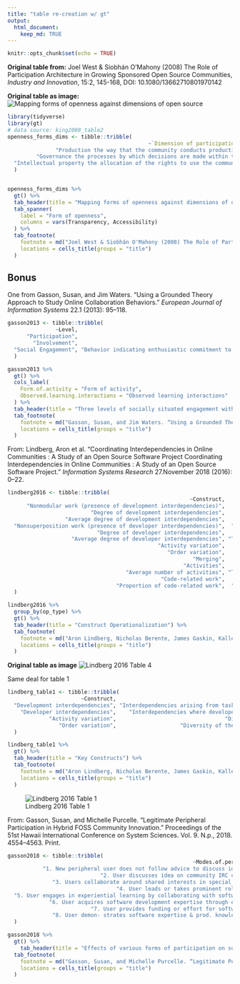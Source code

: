 ```yaml
---
title: "table re-creation w/ gt"
output: 
  html_document:
    keep_md: TRUE
---
```


```r
knitr::opts_chunk$set(echo = TRUE)
```

__Original table from:__
Joel West & Siobhán O'Mahony (2008) The Role of Participation Architecture in Growing Sponsored Open Source Communities, _Industry and Innovation_, 15:2, 145-168, DOI: 10.1080/13662710801970142

__Original table as image:__
![Mapping forms of openness against dimensions of open source](https://i.imgur.com/yXPs0Vb.png)

```r
library(tidyverse)
library(gt)
# data source: king2008_table2
openness_forms_dims <- tibble::tribble(
                                            ~`Dimension of participation architecture`,                                                                  ~`Transparency`,                                                           ~`Accessibility`,                                                                   ~`Proprietary model`,
               "Production the way that the community conducts production processes",              "Ability to read code and observe or follow production processes",                                        "Ability to change code directly",                                     "Production remains within a single corporation",
         "Governance the processes by which decisions are made within the community", "Publicly visible governance, observers can understand how decisions are made",                                   "Ability to participate in governance",                          "The corporation makes all decisions at its own discretion",
  "Intellectual property the allocation of the rights to use the community’s output",                                    "Rights to use code and access source code", "Ability to reuse and recombine code in the creation of derivative code", "Limited use rights are granted by the corporation for a licensing fee interactions"
  )


openness_forms_dims %>%
  gt() %>%
  tab_header(title = "Mapping forms of openness against dimensions of open source") %>%
  tab_spanner(
    label = "Form of openness",
    columns = vars(Transparency, Accessibility)
  ) %>%
  tab_footnote(
    footnote = md("Joel West & Siobhán O'Mahony (2008) The Role of Participation Architecture in Growing Sponsored Open Source Communities, _Industry and Innovation_, 15:2, 145-168, DOI: 10.1080/13662710801970142"),
    locations = cells_title(groups = "title")
  )
```

## Bonus

One from Gasson, Susan, and Jim Waters. “Using a Grounded Theory Approach to Study Online Collaboration Behaviors.” _European Journal of Information Systems_ 22.1 (2013): 95–118.

```r
gasson2013 <- tibble::tribble(
               ~Level,                                                                                                                                                                                                                                                                           ~Form.of.activity,                                                                                                                                                                                                           ~Observed.learning.interactions,
      "Participation",                                                                                                                         "Observable behavior that denotes interaction with course materials through passive activity and externalization (reproduction) of knowledge acquired in this way.",                                                                    "Predominantly contractual reproduction of knowledge, as student grades depend on the frequency and quality of discussion posts. This results in individual learning.",
        "Involvement",                                                               "Behavior that indicates a psychological state of identifi- cation with course objects, indicating the internalization of knowledge from other learners and the reuse (objectivation) of such knowledge in discussion posts.",                                               "Engaged students, who appear to be enthusiastic about the topic and who debate points raised by others. This results in a joint learning outcome (shared knowledge across peer-learners).",
  "Social Engagement", "Behavior indicating enthusiastic commitment to the facilitation and direction of sustained learning (cycles of knowledge externalization, objectivation, internalization, and reframing). Socially engaged students interacted with peers in the learning community as well as the topic.", "Students who actively manage social interactions with peer-learners, explicitly facilitating or directing discussions to reframe the subject of discussion. This results in the active co-construction of knowledge with peer-learners."
  )

gasson2013 %>%
  gt() %>%
  cols_label(
    Form.of.activity = "Form of activity",
    Observed.learning.interactions = "Observed learning interactions"
  ) %>%
  tab_header(title = "Three levels of socially situated engagement with the peer learning community") %>%
  tab_footnote(
    footnote = md("Gasson, Susan, and Jim Waters. “Using a Grounded Theory Approach to Study Online Collaboration Behaviors.” _European Journal of Information Systems_ 22.1 (2013): 95–118."),
    locations = cells_title(groups = "title")
  )

```

From: Lindberg, Aron et al. “Coordinating Interdependencies in Online Communities : A Study of an Open Source Software Project Coordinating Interdependencies in Online Communities : A Study of an Open Source Software Project.” _Information Systems Research_ 27.November 2018 (2016): 0–22.

```r
lindberg2016 <- tibble::tribble(
                                                         ~Construct,                                                                                             ~Operationalization,                        ~op_type,
      "Nonmodular work (presence of development interdependencies)",                   "A dummy variable indicating which pull requests have two or more files associated with them", "Development interdependencies",
                          "Degree of development interdependencies",                                                        "Total number of files being coedited in a pull request", "Development interdependencies",
                  "Average degree of development interdependencies",        "The average number of files being coedited in a pull request within a specific subset of pull requests", "Development interdependencies",
  "Nonsuperposition work (presence of developer interdependencies)",  "A binary variable indicating which pull requests have two or more developers working on them codebase or not",   "Developer interdependencies",
                            "Degree of developer interdependencies",                                                       "Number of developers working together on a pull request",   "Developer interdependencies",
                    "Average degree of developer interdependencies", "The average number of developers working together on a pull request within a specific subset of pull requests",   "Developer interdependencies",
                                               "Activity variation",                                                "The Shannon (1948) entropy of activity types in a pull request",             "Routine variation",
                                                  "Order variation",           "The ratio of transitions between activity types to the total number of activities in a pull request",             "Routine variation",
                                                          "Merging",                        "Binary measure of whether a pull request has been merged into the baseline copy of the",               "Other variables",
                                                       "Activities",                                    "A count of the number of activities executed in relation to a pull request",               "Other variables",
                                     "Average number of activities", "The average number of activities executed in relation to a pull request in a specific subset of pull requests",               "Other variables",
                                                "Code-related work",                  "A binary variable indicating which pull requests have one or more files associated with them",               "Other variables",
                                  "Proportion of code-related work",  "The percentage of pull requests, within a specific subset of pull requests, that have files attached to them",               "Other variables"
  )

```

```r
lindberg2016 %>%
  group_by(op_type) %>%
  gt() %>%
  tab_header(title = "Construct Operationalization") %>%
  tab_footnote(
    footnote = md("Aron Lindberg, Nicholas Berente, James Gaskin, Kalle Lyytinen (2016) Coordinating Interdependencies in Online Communities: A Study of an Open Source Software Project. _Information Systems Research_"),
    locations = cells_title(groups = "title")
  )
```

__Original table as image__
![Lindberg 2016 Table 4](https://i.imgur.com/B4MezFX.png)


Same deal for table 1

```r
lindberg_table1 <- tibble::tribble(
                       ~Construct,                                                                                         ~Definition,
  "Development interdependencies", "Interdependencies arising from tasks that necessitate unanticipated interactions with other tasks",
    "Developer interdependencies",    "Interdependencies where developers require input from other developers to complete their tasks",
             "Activity variation",                                  "Diversity of activities comprising an instantiation of a routine",
                "Order variation",                    "Diversity of the sequencing of activity types in an instantiation of a routine"
  )

```

```r
lindberg_table1 %>%
  gt() %>%
  tab_header(title = "Key Constructs") %>%
  tab_footnote(
    footnote = md("Aron Lindberg, Nicholas Berente, James Gaskin, Kalle Lyytinen (2016) Coordinating Interdependencies in Online Communities: A Study of an Open Source Software Project. _Information Systems Research_"),
    locations = cells_title(groups = "title")
  )
```

![Lindberg 2016 Table 1](https://i.imgur.com/9aTX0Gp.png)

From: Gasson, Susan, and Michelle Purcelle. “Legitimate Peripheral Participation in Hybrid FOSS Community Innovation.” Proceedings of the 51st Hawaii International Conference on System Sciences. Vol. 9. N.p., 2018. 4554–4563. Print.

```r
gasson2018 <- tibble::tribble(
                                                          ~Modes.of.peripheral.participation,                                                                                        ~Tech.affordances,                                                                         ~Performativity.effects.of.technology.use,                                                                                     ~Sociocultural.affordances,                                                                          ~Participation.effects.of.social.apprenticeship,                                                                                                               ~LPP.outcome,
           "1. New peripheral user does not follow advice to discuss idea before submission",                                           "Bug reporting tool offers structured idea submission and evaluation (status & priority)",                         "None for user – idea disappears into technology black box that communicates no progress",                     "Admin reviews change requests - only selected if user aligns feature with comm. interests",                                       "None for user, as admin selects and monitors implementation independent of user.",                                                                       "Little or no user learning or community visibility",
                             "2. User discusses idea on community IRC channel or email list",                                         "Steep learning curve on IRC as user understands turn-taking & genre of text communication",                    "Idea is explored across software developers. Discussion sensitizes others to value of change",                                                  "Need s/w dev. collaborator to co-create persuasive use- case",       "Aligns a network- of-practice: a set of developers who coordinate development activity via online tech. platform",                                        "Idea is legitimized, and user gains some visibility in community (social capital)",
              "3. Users collaborate around shared interests in special interest group (SIG)", "Collaboration with other users in virtual meetings. Coordination power depends on ability to legitimize access to exclusive space", "Ideas evaluated by application domain experts; Ideas gain comm. support; Users develop community social network", "Idea improvers develop ideas  Idea supporters vote for idea; Group memory managers recall rationale of change", "Persuasive use- case is developed for idea; Influence & social support provided SIG retains memory of change rationale", "User enculturated in socio-cultural community norms & practices; User gains social network of application domain experts",
                                  "4. User leads or takes prominent role in SIG or outreach",                                                                                 "Persistence of trace records indicate role in SIG",                                                                    "Provides user visibility to tech. developers",                                                           "Provides social capital to user with s/w developers",                                                            "Legitimates user as influential decision-maker in community",                                                                              "Moves user away from periphery towards core",
  "5. User engages in experiential learning by collaborating with software dev. discussions",                                                           "IRC permits rapid feedback; email list posts provide diffusion of ideas",                            "User is exposed to suggestions & questions that develop/clarify persuasive use- case",                                      "Need s/w dev. or admin sponsor to allocate effort to idea implementation",                     "Allows user to participate in s/w devt. practices Progresses change request towards implementation",                   "User enculturated in s/w development, practices; User gains social network of tech. developer contacts",
             "6. User acquires software development expertise through experiential learning",                                                   "Steep learning curve as user must engage via github & code tools to participate",                                         "Tech. tools for s/w development become ready- to-hand; automatic in use",                         "User allowed to participate in near-to-core activities, (code development. & testing)",                               "User gains access to s/w development tech. platform; allows user to modify software code",                                                      "User acquires software expert status & engages with core developers",
                          "7. User provides funding or effort for software code development",                                                       "Attracts attention, improving chance that idea will be selected for release",                                                      "Raises status & priority of feature request or change idea",                                                      "Admins prioritize changes that already have devt. effort",                                                  "Feature is more likely to progress rapidly & be scheduled for release",                                                   "Raises legitimacy of user as someone who can provide funding or effort",
              "8. User demon- strates software expertise & prod. knowledge via interactions",                                                                                "User gains code access and modification privileges",                                                    "User can influence feature adoption by providing sample code",                                              "User recognized as application domain and software domain expert",                       "User participates in organizing product releases; Ultimately user awarded core commit privileges",                                                 "User gains social capital and ultimately gains core community membership"
  )
```

```r
gasson2018 %>%
  gt() %>%
    tab_header(title = "Effects of various forms of participation on socio-technical participation architecture-in-practice and on outcomes affecting legitimate peripheral participation") %>%
  tab_footnote(
    footnote = md("Gasson, Susan, and Michelle Purcelle. “Legitimate Peripheral Participation in Hybrid FOSS Community Innovation.” _Proceedings of the 51st Hawaii International Conference on System Sciences_. Vol. 9. N.p., 2018. 4554–4563."),
    locations = cells_title(groups = "title")
  )
```

